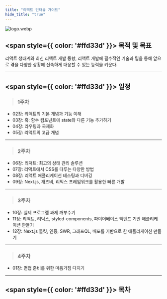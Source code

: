 ```yaml
---
title: "리액트 인터뷰 가이드"
hide_title: "true"
---
```


![logo.webp](../../../static/img/%EB%A6%AC%EC%95%A1%ED%8A%B8%20%EC%9D%B8%ED%84%B0%EB%B7%B0%20%EA%B0%80%EC%9D%B4%EB%93%9C/logo.webp)
## <span style={{ color: '#ffd33d' }}> 목적 및 목표 </span>
리액트 생태계와 최신 리액트 개발 동향, 리액트 개발에 필수적인 기술과 팁을 통해 앞으로 겪을 다양한 상황에 신속하게 대응할 수 있는 능력을 키운다.


---
## <span style={{ color: '#ffd33d' }}> 일정 </span>

>### 1주차
- 02장: 리액트의 기본 개념과 기능 이해
- 03장: 훅: 함수 컴포넌트에 state와 다른 기능 추가하기
- 04장: 라우팅과 국제화
- 05장: 리액트의 고급 개념

---
>### 2주차
- 06장: 리덕트: 최고의 상태 관리 솔루션
- 07장: 리액트에서 CSS를 다루는 다양한 방법
- 08장: 리액트 애플리케이션 테스팅과 디버깅
- 09장: Next.js, 개츠비, 리믹스 프레임워크를 활용한 빠른 개발

----
>### 3주차
- 10장: 실제 프로그램 과제 깨부수기
- 11장: 리액트, 리덕스, styled-components, 파이어베이스 백엔드 기반 애플리케이션 만들기
- 12장: Next.js 툴킷, 인증, SWR, 그래프QL, 배포를 기반으로 한 애플리케이션 만들기

---
>### 4주차
- 01장: 면접 준비를 위한 마음가짐 다지기

---


## <span style={{ color: '#ffd33d' }}> 목차 </span>
<FileList/>